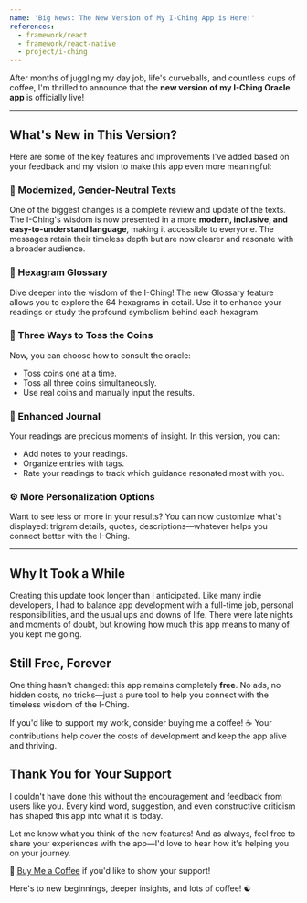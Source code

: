 ```yaml
---
name: 'Big News: The New Version of My I-Ching App is Here!'
references:
  - framework/react
  - framework/react-native
  - project/i-ching
---
```


After months of juggling my day job, life's curveballs, and countless cups of coffee, I'm thrilled to announce that the **new version of my I-Ching Oracle app** is officially live!

---

## What's New in This Version?

Here are some of the key features and improvements I've added based on your feedback and my vision to make this app even more meaningful:

### 📖 Modernized, Gender-Neutral Texts

One of the biggest changes is a complete review and update of the texts. The I-Ching's wisdom is now presented in a more **modern, inclusive, and easy-to-understand language**, making it accessible to everyone. The messages retain their timeless depth but are now clearer and resonate with a broader audience.

### 🌟 Hexagram Glossary

Dive deeper into the wisdom of the I-Ching! The new Glossary feature allows you to explore the 64 hexagrams in detail. Use it to enhance your readings or study the profound symbolism behind each hexagram.

### 🎲 Three Ways to Toss the Coins

Now, you can choose how to consult the oracle:

- Toss coins one at a time.
- Toss all three coins simultaneously.
- Use real coins and manually input the results.

### 📒 Enhanced Journal

Your readings are precious moments of insight. In this version, you can:

- Add notes to your readings.
- Organize entries with tags.
- Rate your readings to track which guidance resonated most with you.

### ⚙️ More Personalization Options

Want to see less or more in your results? You can now customize what's displayed: trigram details, quotes, descriptions—whatever helps you connect better with the I-Ching.

---

## Why It Took a While

Creating this update took longer than I anticipated. Like many indie developers, I had to balance app development with a full-time job, personal responsibilities, and the usual ups and downs of life. There were late nights and moments of doubt, but knowing how much this app means to many of you kept me going.

## Still Free, Forever

One thing hasn't changed: this app remains completely **free**.
No ads, no hidden costs, no tricks—just a pure tool to help you connect with the timeless wisdom of the I-Ching.

If you'd like to support my work, consider buying me a coffee! ☕ Your contributions help cover the costs of development and keep the app alive and thriving.

## Thank You for Your Support

I couldn't have done this without the encouragement and feedback from users like you. Every kind word, suggestion, and even constructive criticism has shaped this app into what it is today.

Let me know what you think of the new features! And as always, feel free to share your experiences with the app—I'd love to hear how it's helping you on your journey.

💛 [Buy Me a Coffee](https://www.buymeacoffee.com/codeserk) if you'd like to show your support!

Here's to new beginnings, deeper insights, and lots of coffee! ☯
